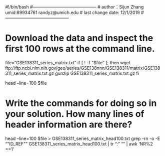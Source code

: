 #!/bin/bash
#--------------------------------------------
# author：Sijun Zhang umid:89934761 randyz@umich.edu
# last change date: 12/1/2019
#--------------------------------------------

# Download the data and inspect the first 100 rows at the command line.
file="GSE138311_series_matrix.txt"
if [ ! -f "$file" ]; then
    wget ftp://ftp.ncbi.nlm.nih.gov/geo/series/GSE138nnn/GSE138311/matrix/GSE138311_series_matrix.txt.gz
    gunzip GSE138311_series_matrix.txt.gz
fi

head --line=100 $file

# Write the commands for doing so in your solution. How many lines of header information are there?
head --line=100 $file > GSE138311_series_matrix_head100.txt
grep -rn -o -E "\"ID_REF\"" GSE138311_series_matrix_head100.txt | tr ":" "\n" | awk 'NR%2 ==1'